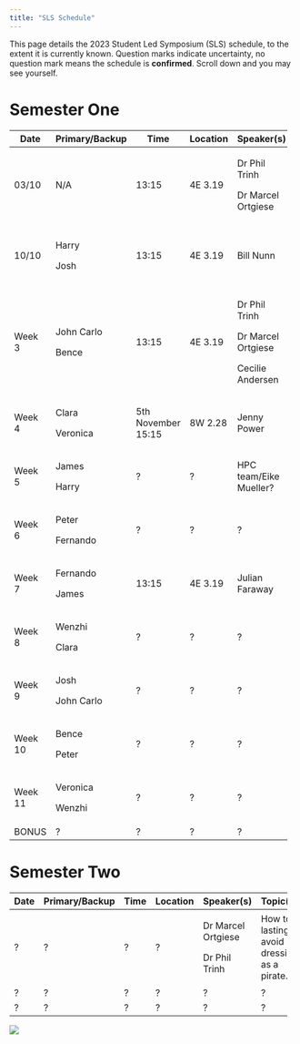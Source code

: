 ```yaml
---
title: "SLS Schedule"
---
```


This page details the 2023 Student Led Symposium (SLS) schedule, to the extent it is currently known. Question marks indicate uncertainty, no question mark means the schedule is **confirmed**. Scroll down and you may see yourself.

# Semester One

+---------+----------------+--------------------+----------+------------------------+--------------------------------+
| Date    | Primary/Backup | Time               | Location | Speaker(s)             | Topic(s)                       |
+=========+================+====================+==========+========================+================================+
| 03/10   | N/A            | 13:15              | 4E 3.19  | Dr Phil Trinh          | Introduction to SLS.           |
|         |                |                    |          |                        |                                |
|         |                |                    |          | Dr Marcel Ortgiese     |                                |
+---------+----------------+--------------------+----------+------------------------+--------------------------------+
| 10/10   | Harry          | 13:15              | 4E 3.19  | Bill Nunn              | Basic Git and GitHub.          |
|         |                |                    |          |                        |                                |
|         | Josh           |                    |          |                        | A website.                     |
+---------+----------------+--------------------+----------+------------------------+--------------------------------+
| Week 3  | John Carlo     | 13:15              | 4E 3.19  | Dr Phil Trinh          | Life as a PhD Student.         |
|         |                |                    |          |                        |                                |
|         | Bence          |                    |          | Dr Marcel Ortgiese     | Software/Literature tools.     |
|         |                |                    |          |                        |                                |
|         |                |                    |          | Cecilie Andersen       | Time Management.               |
+---------+----------------+--------------------+----------+------------------------+--------------------------------+
| Week 4  | Clara          | 5th November 15:15 | 8W 2.28  | Jenny Power            | How to give a good talk        |
|         |                |                    |          |                        |                                |
|         | Veronica       |                    |          |                        |                                |
+---------+----------------+--------------------+----------+------------------------+--------------------------------+
| Week 5  | James          | ?                  | ?        | HPC team/Eike Mueller? | HPC?                           |
|         |                |                    |          |                        |                                |
|         | Harry          |                    |          |                        |                                |
+---------+----------------+--------------------+----------+------------------------+--------------------------------+
| Week 6  | Peter          | ?                  | ?        | ?                      | ?                              |
|         |                |                    |          |                        |                                |
|         | Fernando       |                    |          |                        |                                |
+---------+----------------+--------------------+----------+------------------------+--------------------------------+
| Week 7  | Fernando       | 13:15              | 4E 3.19  | Julian Faraway         | Exploratory data visualisation |
|         |                |                    |          |                        |                                |
|         | James          |                    |          |                        |                                |
+---------+----------------+--------------------+----------+------------------------+--------------------------------+
| Week 8  | Wenzhi         | ?                  | ?        | ?                      | Firedrake and finite elements  |
|         |                |                    |          |                        |                                |
|         | Clara          |                    |          |                        |                                |
+---------+----------------+--------------------+----------+------------------------+--------------------------------+
| Week 9  | Josh           | ?                  | ?        | ?                      | ?                              |
|         |                |                    |          |                        |                                |
|         | John Carlo     |                    |          |                        |                                |
+---------+----------------+--------------------+----------+------------------------+--------------------------------+
| Week 10 | Bence          | ?                  | ?        | ?                      | ?                              |
|         |                |                    |          |                        |                                |
|         | Peter          |                    |          |                        |                                |
+---------+----------------+--------------------+----------+------------------------+--------------------------------+
| Week 11 | Veronica       | ?                  | ?        | ?                      | ?                              |
|         |                |                    |          |                        |                                |
|         | Wenzhi         |                    |          |                        |                                |
+---------+----------------+--------------------+----------+------------------------+--------------------------------+
| BONUS   | ?              | ?                  | ?        | ?                      | ?                              |
+---------+----------------+--------------------+----------+------------------------+--------------------------------+

# Semester Two

+--------+----------------+--------+----------+--------------------+----------------------------------------------+
| Date   | Primary/Backup | Time   | Location | Speaker(s)         | Topic(s)                                     |
+========+================+========+==========+====================+==============================================+
| ?      | ?              | ?      | ?        | Dr Marcel Ortgiese | How to lastingly avoid dressing as a pirate. |
|        |                |        |          |                    |                                              |
|        |                |        |          | Dr Phil Trinh      |                                              |
+--------+----------------+--------+----------+--------------------+----------------------------------------------+
| ?      | ?              | ?      | ?        | ?                  | ?                                            |
+--------+----------------+--------+----------+--------------------+----------------------------------------------+
| ?      | ?              | ?      | ?        | ?                  | ?                                            |
+--------+----------------+--------+----------+--------------------+----------------------------------------------+

![](cohort11.jpg)
